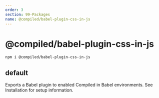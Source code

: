 ```yaml
---
order: 3
section: 99-Packages
name: @compiled/babel-plugin-css-in-js
---
```


# @compiled/babel-plugin-css-in-js

```bash
npm i @compiled/babel-plugin-css-in-js
```

## default

Exports a Babel plugin to enabled Compiled in Babel environments.
See Installation for setup information.
